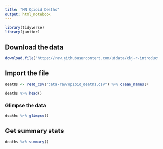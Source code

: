 ```yaml
---
title: "MN Opioid Deaths"
output: html_notebook
---
```


```r
library(tidyverse)
library(janitor)
```

## Download the data

```r
download.file("https://raw.githubusercontent.com/utdata/chj-r-introduction/main/data/chj_mn_opiate_deaths_data.csv", "data-raw/opioid_deaths.csv")
```

## Import the file

```r
deaths <- read_csv("data-raw/opioid_deaths.csv") %>% clean_names()

deaths %>% head()
```

### Glimpse the data

```r
deaths %>% glimpse()
```

## Get summary stats

```r
deaths %>% summary()
```

















